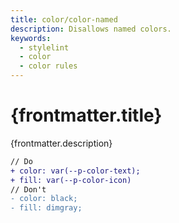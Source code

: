 ```yaml
---
title: color/color-named
description: Disallows named colors.
keywords:
  - stylelint
  - color
  - color rules
---
```



# {frontmatter.title}

<Lede>{frontmatter.description}</Lede>

<RulePreamble category="color" />

```diff
// Do
+ color: var(--p-color-text);
+ fill: var(--p-color-icon)
// Don't
- color: black;
- fill: dimgray;
```

<RulePostamble />

